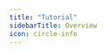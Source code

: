 ```yaml
---
title: "Tutorial"
sidebarTitle: Overview
icon: circle-info
---
```


<CardGroup>
  <Card title="From Zero to Federation in 5 Steps using Cosmo" icon="rocket" href="/tutorial/from-zero-to-federation-in-5-steps-using-cosmo" horizontal/>

<Card
  title="Mastering Local Development for GraphQL Federation"
  icon="code"
  href="/tutorial/mastering-local-development-for-graphql-federation"
  horizontal
/>

<Card
  title="Composing Graphs"
  icon="network-wired"
  href="/tutorial/composing-graphs"
  horizontal
/>

<Card
  title="PR Based Workflow for Federation"
  icon="code-branch"
  href="/tutorial/pr-based-workflow-for-federation"
  horizontal
/>

<Card
  title="OTEL Instrumentation on Subgraphs"
  icon="chart-line"
  href="/tutorial/otel-instrumentation-on-subgraphs"
  horizontal
/>

<Card
  title="Using Persisted Operations with Federated GraphQL"
  icon="database"
  href="/tutorial/using-persisted-operations"
  horizontal
/>

<Card
  title="Using Apollo Router / Gateway with Cosmo OSS Schema Registry"
  icon="route"
  href="/tutorial/using-apollo-router-gateway-with-cosmo-oss-schema-registry"
  horizontal
/>

<Card
  title="Supergraph Previews for every Pull Request"
  icon="eye"
  href="/tutorial/supergraph-previews-for-every-pull-request"
  horizontal
/>

  <Card title="Gradual and experimental feature rollout with Feature Flags" icon="toggle-on" href="/tutorial/gradual-and-experimental-feature-rollout-with-feature-flags" horizontal/>
</CardGroup>
